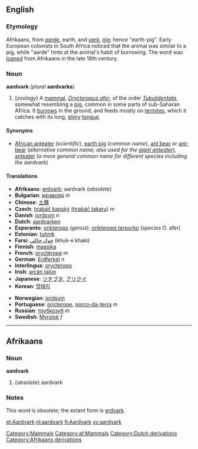 {{wikipedia}}
==English==
[[Category:Mammals]]

===Etymology===
Afrikaans, from ''[[aarde]]'', earth, and ''[[vark]]'', [[pig]]; hence "earth-pig".  Early European colonists in South Africa noticed that the animal was similar to a pig, while "aarde" hints at the animal's habit of burrowing.  The word was [[loan]]ed from Afrikaans in the late 18th century.

===Noun===
'''aardvark''' (''plural'' '''aardvarks''')
#(''zoology'') A [[mammal]], ''[[Orycteropus afer]]'', of the order ''[[Tubulidentata]]'', somewhat resembling a [[pig]], common in some parts of sub-Saharan Africa. It [[burrow]]s in the ground, and feeds mostly on [[termite]]s, which it catches with its long, [[slimy]] [[tongue]].

====Synonyms====
*[[African anteater]] (''scientific''), [[earth pig]] (''common name''), [[ant bear]] or [[ant-bear]] (''alternative common name; also used for the [[giant anteater]]''), [[anteater]] (''a more general common name for different species including the aardvark'')

====Translations====
*'''Afrikaans''': [[erdvark]]; aardvark (''obsolete'')
*'''Bulgarian''': [[мравояд]] ''m''
*'''Chinese''': [[土豚]]
*'''Czech''': [[hrabáč kapský]] ([[hrabáč takaru]]) ''m''
*'''Danish''': [[jordsvin]] ''n''
*'''Dutch''': [[aardvarken]]
*'''Esperanto''': [[orikteropo]] (''genus''); [[orikteropo terporko]] (''species'' O. afer)
*'''Estonian''': [[tuhnik]]
*'''Farsi''': [[خوك خاكی]] (khuk-e khaki)
*'''Finnish''': [[maasika#Finnish|maasika]]
*'''French''': [[oryctérope]] ''m''
*'''German''': [[Erdferkel]] ''n''
*'''Interlingua''': [[orycteropo]]
*'''Irish''': [[arcán talún]]
*'''Japanese''': [[ツチブタ]], [[アリクイ]]
*'''Korean''': [[땅돼지]]
<!--this is the scientific name, not necessarily the Latin term: *Latin: [[Orycteropus]] (''genus''); [[Orycteropus afer]] (''species'' O. afer)-->
*'''Norwegian''': [[jordsvin]]
*'''Portuguese''': [[oricterope]], [[porco-da-terra]] ''m''
*'''Russian''': [[трубкозуб]] ''m''
*'''Swedish''': [[Myrslok]] ''f''

----

==Afrikaans==
[[Category:af:Mammals]]
===Noun===
'''aardvark'''

#(''obsolete'') aardvark

===Notes===
This word is obsolete; the extant form is [[erdvark]].


[[Category:Dutch derivations]]
[[Category:Afrikaans derivations]]

[[et:Aardvark]]
[[nl:aardvark]]
[[fi:Aardvark]]
[[sv:aardvark]]